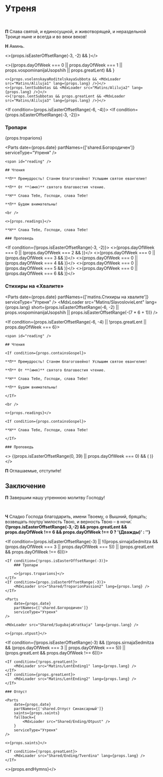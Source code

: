 
<span id="nachalo" />

# Утреня

<br />

**П** Слава святой, и единосущной, и животворящей, и нераздельной Троице ныне и всегда и во веки веков!

**Н** Аминь.

<>{props.isEasterOffsetRange(-3, -2) && <MdxLoader src="Matins/VelikayaEktenia" lang={props.lang} />}</>

<If condition={!props.isEasterOffsetRange(-(7*6+1))}>
    <>{(props.dayOfWeek === 0 || props.dayOfWeek === 1 || props.vospominanijaUsopshih || props.greatLent) && <MdxLoader src="Matins/Prayer1" lang={props.lang} />}</>

    <>{props.vselenskayaRoditelskayaSubbota && <MdxLoader src="Matins/Aliluja1" lang={props.lang} />}</>
    <>{props.lentSubbotas && <MdxLoader src="Matins/Aliluja2" lang={props.lang} />}</>
    <>{!props.lentSubbotas && props.greatLent && <MdxLoader src="Matins/Aliluja3" lang={props.lang} />}</>

</If>

<If condition={props.isEasterOffsetRange(-6, -4)}>
    <MdxLoader src="Shared/TroparionPassion" lang={props.lang} />
</If>
<If condition={props.isEasterOffsetRange(-3, -2)}>
    <MdxLoader src="Shared/TroparionPassion2" lang={props.lang} />
</If>
<If condition={props.vospominanijaUsopshih}>

### Тропари

{props.troparions}

  <Parts
      date={props.date}
      partNames={['shared.Богородичен']}
      serviceType="Утреня"
  />
</If>

<If condition={props.isEasterOffsetRange(-3)}>

    <span id="reading" />

    ## Чтения

    **П** Премудрость! Станем благоговейно! Услышим святое евангелие!

    **П** От **(имя)** святого благовестия чтение.

    **Н** Слава Тебе, Господи, слава Тебе!

    **П** Будем внимательны!

    <br />

    <>{props.readings}</>

    **Н** Слава Тебе, Господи, слава Тебе!

    ### Проповедь

</If>

<If condition={!props.isEasterOffsetRange(-3, -2)}>
    <>{props.dayOfWeek === 0 || (props.dayOfWeek === 2 && <MdxLoader src="Matins/Prayer2" lang={props.lang} />)}</>
    <>{props.dayOfWeek === 0 || (props.dayOfWeek === 3 && <MdxLoader src="Matins/Prayer3" lang={props.lang} />)}</>
    <>{props.dayOfWeek === 0 || (props.dayOfWeek === 4 && <MdxLoader src="Matins/Prayer4" lang={props.lang} />)}</>
    <>{props.dayOfWeek === 0 || (props.dayOfWeek === 5 && <MdxLoader src="Matins/Prayer7" lang={props.lang} />)}</>
    <>{props.dayOfWeek === 0 || (props.dayOfWeek === 6 && <MdxLoader src="Matins/Prayer8" lang={props.lang} />)}</>
</If>

<MdxLoader src="Matins/Prayer10" lang={props.lang} />

<Psalm50 lang={props.lang} />

<If condition={props.isEasterOffsetRange(-3)}>
    <MdxLoader src="Matins/PassionThursdayCanon" lang={props.lang} />
</If>

<MdxLoader src="Matins/Prayer11" lang={props.lang} />

<Exapostilari date={props.date} />
<MdxLoader src="Matins/HvalitniePsalmi" lang={props.lang} lent />

### Стихиры на «Хвалите»

<Parts date={props.date} partNames={['matins.Cтихиры на хвалите']} serviceType="Утреня" />
<MdxLoader
    src="Matins/SlavoslovieLent"
    lang={props.lang}
    short={props.isEasterOffsetRange(-6, -2) || props.vospominanijaUsopshih || props.isEasterOffsetRange(-(7 * 6 + 1))}
/>

<If condition={props.isEasterOffsetRange(-6, -4) || !props.greatLent || props.dayOfWeek === 6}>

    <span id="reading" />

    ## Чтения

    <If condition={props.containsGospel}>

    **П** Премудрость! Станем благоговейно! Услышим святое евангелие!

    **П** От **(имя)** святого благовестия чтение.

    **Н** Слава Тебе, Господи, слава Тебе!

    **П** Будем внимательны!

    </If>

    <br />

    <>{props.readings}</>

    <If condition={props.containsGospel}>

    **Н** Слава Тебе, Господи, слава Тебе!

    </If>

    ### Проповедь

</If>

<>
    {(props.isEasterOffsetRange(0, 39) || props.dayOfWeek === 0) && (
        <MdxLoader src="Matins/VoskresnajaPesn" lang={props.lang} />
    )}
</>

<MdxLoader src="Shared/EkteniaOglash" lang={props.lang} />
<MdxLoader src="Matins/PrayerKatekhumens" lang={props.lang} />

**П** Оглашаемые, отступи́те!

## Заключение

**П** Завершим нашу утреннюю молитву Господу!

<MdxLoader src="Matins/Prayer12" lang={props.lang} />
<br />
<MdxLoader src="Matins/PrayerGlavopriklonnaja" lang={props.lang} />

<If condition={props.isEasterOffsetRange(-3)}>
    <MdxLoader src="Matins/PassionThursdayStihiriNaStihah" lang={props.lang} />
</If>

<If condition={props.isEasterOffsetRange(-2)}>
    <MdxLoader src="Matins/PassionFridayStihiriNaStihah" lang={props.lang} />
</If>

**Ч** Сладко Господа благодарить, имени Твоему, о Вышний, бряца́ть; возвещать поутру́ милость Твою, и верность Твою – в ночи́. **{!props.isEasterOffsetRange(-3,-2) && props.greatLent && props.dayOfWeek !== 6 && props.dayOfWeek !== 0 ? '(Дважды)' : ''}**

<MdxLoader src="Shared/STrisvatogo" lang={props.lang} />

<If condition={props.isEasterOffsetRange(-3) || !((props.sirnajaSedmitza && (props.dayOfWeek === 3 || props.dayOfWeek === 5)) || (props.greatLent && props.dayOfWeek !== 6))}>

    <If condition={!props.isEasterOffsetRange(-3)}>
        ### Тропари

        <>{props.troparions}</>
    </If>
    <If condition={props.isEasterOffsetRange(-3)}>
        <MdxLoader src="Shared/TroparionPassion2" lang={props.lang} />
    </If>

    <Parts
        date={props.date}
        partNames={['shared.Богородичен']}
        serviceType="Утреня"
    />

    <MdxLoader src="Shared/SugubajaKratkaja" lang={props.lang} />

    <>{props.otpust}</>

</If>

<If condition={!props.isEasterOffsetRange(-3) && ((props.sirnajaSedmitza && (props.dayOfWeek === 3 || props.dayOfWeek === 5)) || (props.greatLent && props.dayOfWeek !== 6))}>

    <If condition={!props.greatLent}>
        <MdxLoader src="Matins/LentEnding1" lang={props.lang} />
    </If>
    <If condition={props.greatLent}>
        <MdxLoader src="Matins/LentEnding2" lang={props.lang} />
    </If>

    ### Отпуст

    <Parts
        date={props.date}
        partNames={['shared.Отпуст Синаксарный']}
        saints={props.saints}
        fallback={
            <MdxLoader src="Shared/Ending/Otpust" />
        }
        serviceType="Утреня"
    />

    <>{props.saints}</>

    <If condition={!props.greatLent}>
        <MdxLoader src="Shared/Ending/Tverdina" lang={props.lang} />
    </If>

</If>

<>{props.endHymns}</>
